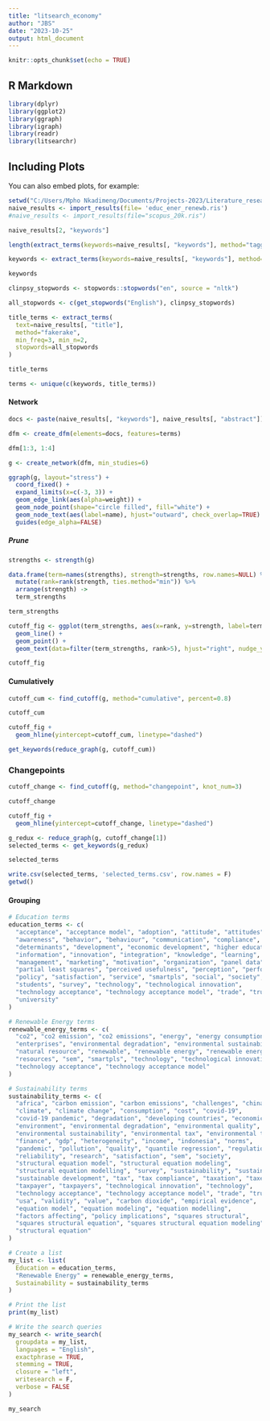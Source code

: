 ```yaml
---
title: "litsearch_economy"
author: "JBS"
date: "2023-10-25"
output: html_document
---
```


```r
knitr::opts_chunk$set(echo = TRUE)
```

## R Markdown



```r
library(dplyr)
library(ggplot2)
library(ggraph)
library(igraph)
library(readr)
library(litsearchr)
```

## Including Plots

You can also embed plots, for example:

```r
setwd("C:/Users/Mpho Nkadimeng/Documents/Projects-2023/Literature_research_tools/search terms")
naive_results <- import_results(file= 'educ_ener_renewb.ris')
#naive_results <- import_results(file="scopus_20k.ris")
```

```r
naive_results[2, "keywords"]
```

```r
length(extract_terms(keywords=naive_results[, "keywords"], method="tagged"))
```

```r
keywords <- extract_terms(keywords=naive_results[, "keywords"], method="tagged", min_n=1)

keywords
```


```r
clinpsy_stopwords <- stopwords::stopwords("en", source = "nltk")

all_stopwords <- c(get_stopwords("English"), clinpsy_stopwords)
```

```r
title_terms <- extract_terms(
  text=naive_results[, "title"],
  method="fakerake",
  min_freq=3, min_n=2,
  stopwords=all_stopwords
)

title_terms
```

```r
terms <- unique(c(keywords, title_terms))
```

#### Network 
```r
docs <- paste(naive_results[, "keywords"], naive_results[, "abstract"])
```

```r
dfm <- create_dfm(elements=docs, features=terms)
```
```r
dfm[1:3, 1:4]
```


```r
g <- create_network(dfm, min_studies=6)
```

```r
ggraph(g, layout="stress") +
  coord_fixed() +
  expand_limits(x=c(-3, 3)) +
  geom_edge_link(aes(alpha=weight)) +
  geom_node_point(shape="circle filled", fill="white") +
  geom_node_text(aes(label=name), hjust="outward", check_overlap=TRUE) +
  guides(edge_alpha=FALSE)
```


##### Prune 

```r
strengths <- strength(g)

data.frame(term=names(strengths), strength=strengths, row.names=NULL) %>%
  mutate(rank=rank(strength, ties.method="min")) %>%
  arrange(strength) ->
  term_strengths

term_strengths
```


```r
cutoff_fig <- ggplot(term_strengths, aes(x=rank, y=strength, label=term)) +
  geom_line() +
  geom_point() +
  geom_text(data=filter(term_strengths, rank>5), hjust="right", nudge_y=20, check_overlap=TRUE)

cutoff_fig
```

#### Cumulatively
```r
cutoff_cum <- find_cutoff(g, method="cumulative", percent=0.8)

cutoff_cum
```


```r
cutoff_fig +
  geom_hline(yintercept=cutoff_cum, linetype="dashed")
```


```r
get_keywords(reduce_graph(g, cutoff_cum))
```


### Changepoints
```r
cutoff_change <- find_cutoff(g, method="changepoint", knot_num=3)

cutoff_change
```
```r
cutoff_fig +
  geom_hline(yintercept=cutoff_change, linetype="dashed")
```


```r
g_redux <- reduce_graph(g, cutoff_change[1])
selected_terms <- get_keywords(g_redux)

selected_terms
```

```r
write.csv(selected_terms, 'selected_terms.csv', row.names = F)
getwd()
```







#### Grouping 
```r
# Education terms
education_terms <- c(
  "acceptance", "acceptance model", "adoption", "attitude", "attitudes",
  "awareness", "behavior", "behaviour", "communication", "compliance",
  "determinants", "development", "economic development", "higher education",
  "information", "innovation", "integration", "knowledge", "learning",
  "management", "marketing", "motivation", "organization", "panel data",
  "partial least squares", "perceived usefulness", "perception", "performance",
  "policy", "satisfaction", "service", "smartpls", "social", "society",
  "students", "survey", "technology", "technological innovation",
  "technology acceptance", "technology acceptance model", "trade", "trust",
  "university"
)

# Renewable Energy terms
renewable_energy_terms <- c(
  "co2", "co2 emission", "co2 emissions", "energy", "energy consumption",
  "enterprises", "environmental degradation", "environmental sustainability",
  "natural resource", "renewable", "renewable energy", "renewable energy consumption",
  "resources", "sem", "smartpls", "technology", "technological innovation",
  "technology acceptance", "technology acceptance model"
)

# Sustainability terms
sustainability_terms <- c(
  "africa", "carbon emission", "carbon emissions", "challenges", "china",
  "climate", "climate change", "consumption", "cost", "covid-19",
  "covid-19 pandemic", "degradation", "developing countries", "economic growth",
  "environment", "environmental degradation", "environmental quality",
  "environmental sustainability", "environmental tax", "environmental taxes",
  "finance", "gdp", "heterogeneity", "income", "indonesia", "norms",
  "pandemic", "pollution", "quality", "quantile regression", "regulation",
  "reliability", "research", "satisfaction", "sem", "society",
  "structural equation model", "structural equation modeling",
  "structural equation modelling", "survey", "sustainability", "sustainable",
  "sustainable development", "tax", "tax compliance", "taxation", "taxes",
  "taxpayer", "taxpayers", "technological innovation", "technology",
  "technology acceptance", "technology acceptance model", "trade", "trust",
  "usa", "validity", "value", "carbon dioxide", "empirical evidence",
  "equation model", "equation modeling", "equation modelling",
  "factors affecting", "policy implications", "squares structural",
  "squares structural equation", "squares structural equation modeling",
  "structural equation"
)

# Create a list
my_list <- list(
  Education = education_terms,
  "Renewable Energy" = renewable_energy_terms,
  Sustainability = sustainability_terms
)

# Print the list
print(my_list)

```



```r
# Write the search queries
my_search <- write_search(
  groupdata = my_list,
  languages = "English",
  exactphrase = TRUE,
  stemming = TRUE,
  closure = "left",
  writesearch = F,
  verbose = FALSE
)

```


```r
my_search
```


